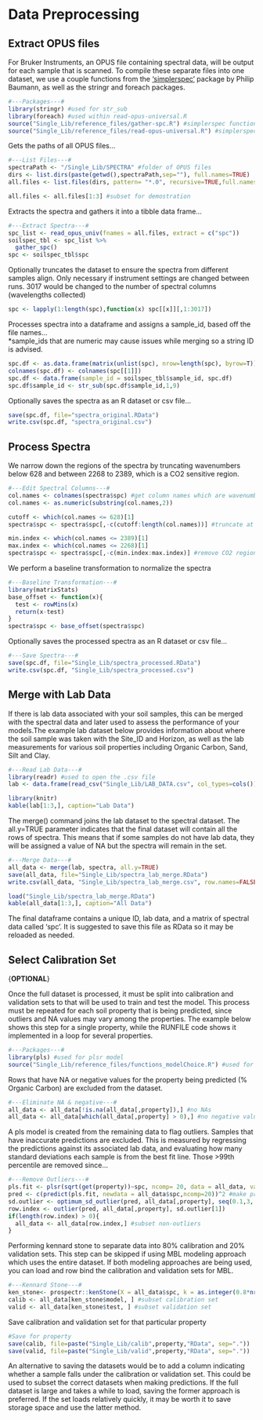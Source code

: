 # Data Preprocessing

## Extract OPUS files

For Bruker Instruments, an OPUS file containing spectral data, will be output for each sample that is scanned. To compile these separate files into one dataset, we use a couple functions from the ['simplerspec'](https://github.com/philipp-baumann/simplerspec) package by Philip Baumann, as well as the stringr and foreach packages.

```r
#---Packages---#
library(stringr) #used for str_sub
library(foreach) #used within read-opus-universal.R
source("Single_Lib/reference_files/gather-spc.R") #simplerspec function
source("Single_Lib/reference_files/read-opus-universal.R") #simplerspec function
```
Gets the paths of all OPUS files...
```r
#---List Files---#
spectraPath <- "/Single_Lib/SPECTRA" #folder of OPUS files
dirs <- list.dirs(paste(getwd(),spectraPath,sep=""), full.names=TRUE)
all.files <- list.files(dirs, pattern= "*.0", recursive=TRUE,full.names=TRUE)
```

```r
all.files <- all.files[1:3] #subset for demostration
```

Extracts the spectra and gathers it into a tibble data frame...
```r
#---Extract Spectra---#
spc_list <- read_opus_univ(fnames = all.files, extract = c("spc"))
soilspec_tbl <- spc_list %>%
  gather_spc()
spc <- soilspec_tbl$spc
```

Optionally truncates the dataset to ensure the spectra from different samples align. Only necessary if instrument settings are changed between runs. 3017 would be changed to the number of spectral columns (wavelengths collected)
```r
spc <- lapply(1:length(spc),function(x) spc[[x]][,1:3017])
```

Processes spectra into a dataframe and assigns a sample_id, based off the file names...    
*sample_ids that are numeric may cause issues while merging so a string ID is advised.
```r
spc.df <- as.data.frame(matrix(unlist(spc), nrow=length(spc), byrow=T))
colnames(spc.df) <- colnames(spc[[1]])
spc.df <- data.frame(sample_id = soilspec_tbl$sample_id, spc.df)
spc.df$sample_id <- str_sub(spc.df$sample_id,1,9)
```

Optionally saves the spectra as an R dataset or csv file...
```r
save(spc.df, file="spectra_original.RData")
write.csv(spc.df, "spectra_original.csv")
```

## Process Spectra

We narrow down the regions of the spectra by truncating wavenumbers below 628 and between 2268 to 2389, which is a CO2 sensitive region.
```r
#---Edit Spectral Columns---#
col.names <- colnames(spectra$spc) #get column names which are wavenumbers
col.names <- as.numeric(substring(col.names,2))

cutoff <- which(col.names <= 628)[1]
spectra$spc <- spectra$spc[,-c(cutoff:length(col.names))] #truncate at >= 628

min.index <- which(col.names <= 2389)[1]
max.index <- which(col.names <= 2268)[1]
spectra$spc <- spectra$spc[,-c(min.index:max.index)] #remove CO2 region
```

We perform a baseline transformation to normalize the spectra
```r
#---Baseline Transformation---#
library(matrixStats)
base_offset <- function(x){
  test <- rowMins(x)
  return(x-test)
}
spectra$spc <- base_offset(spectra$spc)
```

Optionally saves the processed spectra as an R dataset or csv file...
```r
#---Save Spectra---#
save(spc.df, file="Single_Lib/spectra_processed.RData")
write.csv(spc.df, "Single_Lib/spectra_processed.csv")
```
<!--could show head of the spectra, or a figure showing the dimensions-->

## Merge with Lab Data
If there is lab data associated with your soil samples, this can be merged with the spectral data and later used to assess the performance of your models.The example lab dataset below provides information about where the soil sample was taken with the Site_ID and Horizon, as well as the lab measurements for various soil properties including Organic Carbon, Sand, Silt and Clay.

<!--discuss FTIR run-lists and associating IDs -->
```r
#---Read Lab Data---#
library(readr) #used to open the .csv file
lab <- data.frame(read_csv("Single_Lib/LAB_DATA.csv", col_types=cols())) #read in the lab data
```

```r
library(knitr)
kable(lab[1:3,], caption="Lab Data")
```
            
            
The merge() command joins the lab dataset to the spectral dataset. The all.y=TRUE parameter indicates that the final dataset will contain all the rows of spectra. This means that if some samples do not have lab data, they will be assigned a value of NA but the spectra will remain in the set. 
```r
#---Merge Data---#
all_data <- merge(lab, spectra, all.y=TRUE)
save(all_data, file="Single_Lib/spectra_lab_merge.RData")
write.csv(all_data, "Single_Lib/spectra_lab_merge.csv", row.names=FALSE)
```
<!-- could show the head of this dataset as well -->

```r
load("Single_Lib/spectra_lab_merge.RData")
kable(all_data[1:3,], caption="All Data")
```

The final dataframe contains a unique ID, lab data, and a matrix of spectral data called 'spc'. It is suggested to save this file as RData so it may be reloaded as needed.


## Select Calibration Set
{**OPTIONAL**}    

Once the full dataset is processed, it must be split into calibration and validation sets to that will be used to train and test the model. This process must be repeated for each soil property that is being predicted, since outliers and NA values may vary among the properties. The example below shows this step for a single property, while the RUNFILE code shows it implemented in a loop for several properties.

```r
#---Packages---#
library(pls) #used for plsr model
source("Single_Lib/reference_files/functions_modelChoice.R") #used for optimum_sd_outlier()
```

Rows that have NA or negative values for the property being predicted (% Organic Carbon) are excluded from the dataset.
```r
#---Eliminate NA & negative---#
all_data <- all_data[!is.na(all_data[,property]),] #no NAs
all_data <- all_data[which(all_data[,property] > 0),] #no negative values
```

A pls model is created from the remaining data to flag outliers. Samples that have inaccurate predictions are excluded. This is measured by regressing the predictions against its associated lab data, and evaluating how many standard deviations each sample is from the best fit line. Those >99th percentile are removed since...
```r
#---Remove Outliers---#
pls.fit <- plsr(sqrt(get(property))~spc, ncomp= 20, data = all_data, valid="CV", segments = 50) #fit a pls model to the data
pred <- c(predict(pls.fit, newdata = all_data$spc,ncomp=20))^2 #make predictions
sd.outlier <- optimum_sd_outlier(pred, all_data[,property], seq(0.1,3, by =0.02)) #flag samples that performed poorly as outliers
row.index <- outlier(pred, all_data[,property], sd.outlier[1])
if(length(row.index) > 0){
  all_data <- all_data[row.index,] #subset non-outliers
}
```
<!--Insert plot showing the outlier selection process-->

Performing kennard stone to separate data into 80% calibration and 20% validation sets. This step can be skipped if using MBL modeling approach which uses the entire dataset. If both modeling approaches are being used, you can load and row bind the calibration and validation sets for MBL.
```r
#---Kennard Stone---#
ken_stone<- prospectr::kenStone(X = all_data$spc, k = as.integer(0.8*nrow(all_data)), metric = "mahal", pc = 10) 
calib <- all_data[ken_stone$model, ] #subset calibration set
valid <- all_data[ken_stone$test, ] #subset validation set
```

Save calibration and validation set for that particular property
```r
#Save for property
save(calib, file=paste("Single_Lib/calib",property,"RData", sep="."))
save(valid, file=paste("Single_Lib/valid",property,"RData", sep="."))
```

An alternative to saving the datasets would be to add a column indicating whether a sample falls under the calibration or validation set. This could be used to subset the correct datasets when making predictions. If the full dataset is large and takes a while to load, saving the former approach is preferred. If the set loads relatively quickly, it may be worth it to save storage space and use the latter method.


